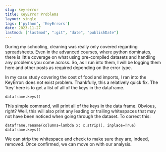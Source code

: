 ```yaml
---
slug: key-error
title: KeyError Problems
layout: single
tags: ['python', 'KeyErrors']
date: 2023-11-27
lastmod: ["lastmod", ":git", "date", "publishDate"]
---
```

During my schooling, cleaning was really only covered regarding spreadsheets. Even in the advanced courses, where python dominates, there is little coverage on what using pre-compiled datasets and handling any problems you come across. So, as I run into them, I will be logging them here and other posts as required depending on the error type.

In my case study covering the cost of food and imports, I ran into the KeyError: <key> does not exist problem. Thankfully, this a relatively quick fix. The 'key' here is to get a list of all of the keys in the dataframe.

```
dataframe.keys()
```
This simple command, will print all of the keys in the data frame. Obvious, right? Well, this will also print any leading or trailing whitespaces that may not have been noticed when going through the dataset. To correct this:
```
dataframe.rename(columns=lambda x: x.strip(), inplace=True)
dataframe.keys()
```
We can strip the whitespace and check to make sure they are, indeed, removed.
Once confirmed, we can move on with our analysis.